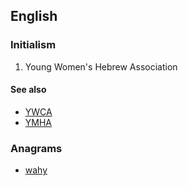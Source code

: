 ==English==
{{wikipedia}}

===Initialism===
{{rfc-header|Initialism}}
{{head|en|initialism}}

# Young Women's Hebrew Association

====See also====
* [[YWCA]]
* [[YMHA]]

===Anagrams===
* [[wahy#English|wahy]]